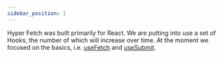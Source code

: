 ```yaml
---
sidebar_position: 1
---
```


Hyper Fetch was built primarily for React. We are putting into use a set of Hooks, the number of which will increase
over time. At the moment we focused on the basics, i.e. [useFetch](/docs/React/useFetch) and
[useSubmit](/docs/React/useSubmit).
